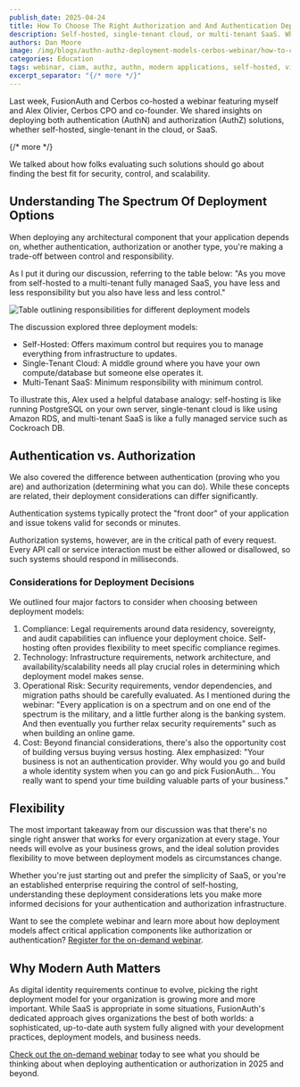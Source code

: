 ```yaml
---
publish_date: 2025-04-24
title: How To Choose The Right Authorization and And Authentication Deployment Model
description: Self-hosted, single-tenant cloud, or multi-tenant SaaS. What is the best option for you?
authors: Dan Moore
image: /img/blogs/authn-authz-deployment-models-cerbos-webinar/how-to-choose-the-right-authz-and-authn-deployment-model.png
categories: Education
tags: webinar, ciam, authz, authn, modern applications, self-hosted, video, cerbos
excerpt_separator: "{/* more */}"
---
```


Last week, FusionAuth and Cerbos co-hosted a webinar featuring myself and Alex Olivier, Cerbos CPO and co-founder. We shared insights on deploying both authentication (AuthN) and authorization (AuthZ) solutions, whether self-hosted, single-tenant in the cloud, or SaaS. 

{/* more */} 

We talked about how folks evaluating such solutions should go about finding the best fit for security, control, and scalability.

## Understanding The Spectrum Of Deployment Options

When deploying any architectural component that your application depends on, whether authentication, authorization or another type, you're making a trade-off between control and responsibility. 

As I put it during our discussion, referring to the table below: "As you move from self-hosted to a multi-tenant fully managed SaaS, you have less and less responsibility but you also have less and less control."

![Table outlining responsibilities for different deployment models](/img/blogs/authn-authz-deployment-models-cerbos-webinar/responsibility-matrix.png)

The discussion explored three deployment models:

* Self-Hosted: Offers maximum control but requires you to manage everything from infrastructure to updates.
* Single-Tenant Cloud: A middle ground where you have your own compute/database but someone else operates it.
* Multi-Tenant SaaS: Minimum responsibility with minimum control.

To illustrate this, Alex used a helpful database analogy: self-hosting is like running PostgreSQL on your own server, single-tenant cloud is like using Amazon RDS, and multi-tenant SaaS is like a fully managed service such as Cockroach DB.

## Authentication vs. Authorization

We also covered the difference between authentication (proving who you are) and authorization (determining what you can do). While these concepts are related, their deployment considerations can differ significantly.

Authentication systems typically protect the "front door" of your application and issue tokens valid for seconds or minutes.

Authorization systems, however, are in the critical path of every request. Every API call or service interaction must be either allowed or disallowed, so such systems should respond in milliseconds.

### Considerations for Deployment Decisions

We outlined four major factors to consider when choosing between deployment models:

1. Compliance: Legal requirements around data residency, sovereignty, and audit capabilities can influence your deployment choice. Self-hosting often provides flexibility to meet specific compliance regimes.
1. Technology: Infrastructure requirements, network architecture, and availability/scalability needs all play crucial roles in determining which deployment model makes sense.
1. Operational Risk: Security requirements, vendor dependencies, and migration paths should be carefully evaluated. As I mentioned during the webinar: "Every application is on a spectrum and on one end of the spectrum is the military, and a little further along is the banking system. And then eventually you further relax security requirements" such as when building an online game.
1. Cost: Beyond financial considerations, there's also the opportunity cost of building versus buying versus hosting. Alex emphasized: "Your business is not an authentication provider. Why would you go and build a whole identity system when you can go and pick FusionAuth... You really want to spend your time building valuable parts of your business."

## Flexibility

The most important takeaway from our discussion was that there's no single right answer that works for every organization at every stage. Your needs will evolve as your business grows, and the ideal solution provides flexibility to move between deployment models as circumstances change.

Whether you're just starting out and prefer the simplicity of SaaS, or you're an established enterprise requiring the control of self-hosting, understanding these deployment considerations lets you make more informed decisions for your authentication and authorization infrastructure.

Want to see the complete webinar and learn more about how deployment models affect critical application components like authorization or authentication? [Register for the on-demand webinar](https://www.cerbos.dev/ebooks-webinars/choosing-the-right-authentication-and-authorization-deployment).

## Why Modern Auth Matters

As digital identity requirements continue to evolve, picking the right deployment model for your organization is growing more and more important. While SaaS is appropriate in some situations, FusionAuth's dedicated approach gives organizations the best of both worlds: a sophisticated, up-to-date auth system fully aligned with your development practices, deployment models, and business needs.

[Check out the on-demand webinar](https://www.cerbos.dev/ebooks-webinars/choosing-the-right-authentication-and-authorization-deployment) today to see what you should be thinking about when deploying authentication or authorization in 2025 and beyond.

